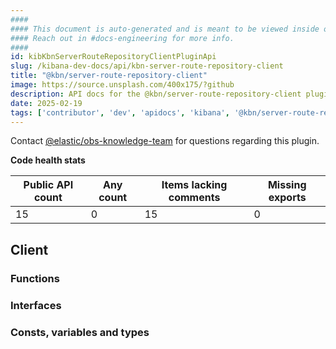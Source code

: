 ```yaml
---
####
#### This document is auto-generated and is meant to be viewed inside our experimental, new docs system.
#### Reach out in #docs-engineering for more info.
####
id: kibKbnServerRouteRepositoryClientPluginApi
slug: /kibana-dev-docs/api/kbn-server-route-repository-client
title: "@kbn/server-route-repository-client"
image: https://source.unsplash.com/400x175/?github
description: API docs for the @kbn/server-route-repository-client plugin
date: 2025-02-19
tags: ['contributor', 'dev', 'apidocs', 'kibana', '@kbn/server-route-repository-client']
---
```




Contact [@elastic/obs-knowledge-team](https://github.com/orgs/elastic/teams/obs-knowledge-team) for questions regarding this plugin.

**Code health stats**

| Public API count  | Any count | Items lacking comments | Missing exports |
|-------------------|-----------|------------------------|-----------------|
| 15 | 0 | 15 | 0 |

## Client

### Functions
<DocDefinitionList data={kbnServerRouteRepositoryClientObj.client.functions}/>

### Interfaces
<DocDefinitionList data={kbnServerRouteRepositoryClientObj.client.interfaces}/>

### Consts, variables and types
<DocDefinitionList data={kbnServerRouteRepositoryClientObj.client.misc}/>

